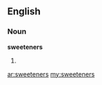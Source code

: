 ==English==

===Noun===
'''sweeteners'''

# {{plural of|[[sweetener]]}}

[[ar:sweeteners]]
[[my:sweeteners]]